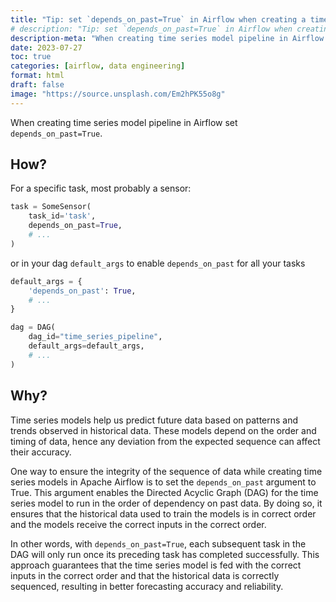 ```yaml
---
title: "Tip: set `depends_on_past=True` in Airflow when creating a time series model pipeline"
# description: "Tip: set `depends_on_past=True` in Airflow when creating a time series model pipeline"
description-meta: "When creating time series model pipeline in Airflow set `depends_on_past=True`."
date: 2023-07-27
toc: true
categories: [airflow, data engineering]
format: html
draft: false
image: "https://source.unsplash.com/Em2hPK55o8g"
---
```



::: {.callout-tip}

When creating time series model pipeline in Airflow set `depends_on_past=True`.

:::

## How?

For a specific task, most probably a sensor:

```python
task = SomeSensor(
    task_id='task',
    depends_on_past=True,
    # ...
)
```

or in your dag `default_args` to enable `depends_on_past` for all your tasks

```python
default_args = {
    'depends_on_past': True,
    # ...
}

dag = DAG(
    dag_id="time_series_pipeline",
    default_args=default_args,
    # ...
)
```


## Why?

Time series models help us predict future data based on patterns and trends observed in historical data. These models depend on the order and timing of data, hence any deviation from the expected sequence can affect their accuracy. 

One way to ensure the integrity of the sequence of data while creating time series models in Apache Airflow is to set the `depends_on_past` argument to True. This argument enables the Directed Acyclic Graph (DAG) for the time series model to run in the order of dependency on past data. By doing so, it ensures that the historical data used to train the models is in correct order and the models receive the correct inputs in the correct order.

In other words, with `depends_on_past=True`, each subsequent task in the DAG will only run once its preceding task has completed successfully. This approach guarantees that the time series model is fed with the correct inputs in the correct order and that the historical data is correctly sequenced, resulting in better forecasting accuracy and reliability.